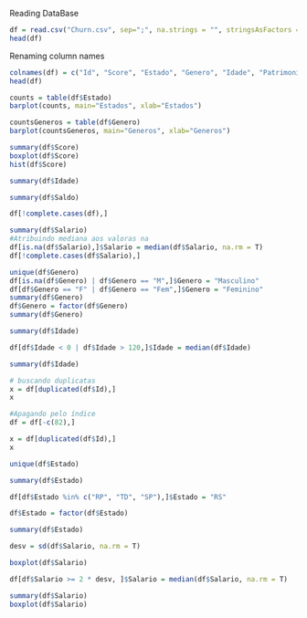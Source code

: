 Reading DataBase
```r
df = read.csv("Churn.csv", sep=";", na.strings = "", stringsAsFactors = T)
head(df)
```
Renaming column names
```r
colnames(df) = c("Id", "Score", "Estado", "Genero", "Idade", "Patrimonio", "Saldo", "Produtos", "TemCartCredito", "Ativo", "Salario", "Saiu")
head(df)
```

```r
counts = table(df$Estado)
barplot(counts, main="Estados", xlab="Estados")
```
```r
countsGeneros = table(df$Genero)
barplot(countsGeneros, main="Generos", xlab="Generos")
```
```r
summary(df$Score)
boxplot(df$Score)
hist(df$Score)
```

```r
summary(df$Idade)
```
```r
summary(df$Saldo)
```

```r
df[!complete.cases(df),]
```
```r
summary(df$Salario)
#Atribuindo mediana aos valoras na
df[is.na(df$Salario),]$Salario = median(df$Salario, na.rm = T)
df[!complete.cases(df$Salario),]
```

```r
unique(df$Genero)
df[is.na(df$Genero) | df$Genero == "M",]$Genero = "Masculino"
df[df$Genero == "F" | df$Genero == "Fem",]$Genero = "Feminino"
summary(df$Genero)
df$Genero = factor(df$Genero)
summary(df$Genero)
```
```r
summary(df$Idade)

df[df$Idade < 0 | df$Idade > 120,]$Idade = median(df$Idade)

summary(df$Idade)
```

```r
# buscando duplicatas
x = df[duplicated(df$Id),]
x

#Apagando pelo índice
df = df[-c(82),]

x = df[duplicated(df$Id),]
x

```

```r
unique(df$Estado)

summary(df$Estado)

df[df$Estado %in% c("RP", "TD", "SP"),]$Estado = "RS"

df$Estado = factor(df$Estado)

summary(df$Estado)

```

```r
desv = sd(df$Salario, na.rm = T)

boxplot(df$Salario)

df[df$Salario >= 2 * desv, ]$Salario = median(df$Salario, na.rm = T)

summary(df$Salario)
boxplot(df$Salario)

```

